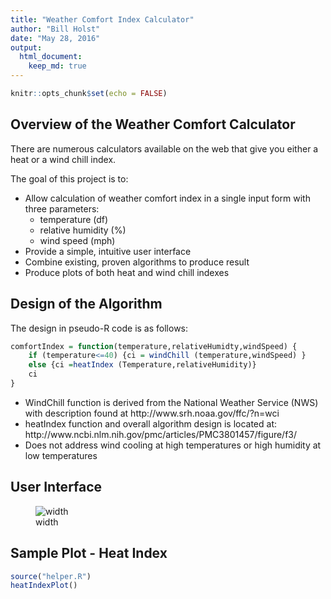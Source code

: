 ```yaml
---
title: "Weather Comfort Index Calculator"
author: "Bill Holst"
date: "May 28, 2016"
output:
  html_document:
    keep_md: true
---
```


```r
knitr::opts_chunk$set(echo = FALSE)
```

## Overview of the Weather Comfort Calculator

There are numerous calculators available on the web that give you either a heat or a wind chill index. 

The goal of this project is to:

 - Allow calculation of weather comfort index in a single input form with three parameters:
     - temperature (df)
     - relative humidity (%)
     - wind speed (mph)
 - Provide a simple, intuitive user interface
 - Combine existing, proven algorithms to produce result 
 - Produce plots of both heat and wind chill indexes


## Design of the Algorithm

The design in pseudo-R code is as follows:
```r
comfortIndex = function(temperature,relativeHumidty,windSpeed) {
    if (temperature<=40) {ci = windChill (temperature,windSpeed) }
    else {ci =heatIndex (Temperature,relativeHumidity)}
    ci
}    
```

- WindChill function is derived from the National Weather Service (NWS) with description found at http://www.srh.noaa.gov/ffc/?n=wci
- heatIndex function and overall algorithm design is located at: http://www.ncbi.nlm.nih.gov/pmc/articles/PMC3801457/figure/f3/
- Does not address wind cooling at high temperatures or high humidity at low temperatures

## User Interface
![width](uiScreenShot.png)


## Sample Plot - Heat Index

```r
source("helper.R")
heatIndexPlot()

```

